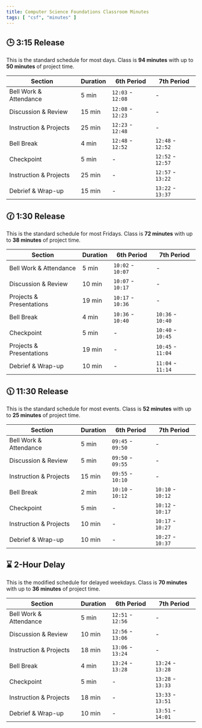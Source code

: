 ```yaml
---
title: Computer Science Foundations Classroom Minutes
tags: [ "csf", "minutes" ]
---
```


## 🕒 3:15 Release

This is the standard schedule for most days. Class is **94 minutes** with up to **50 minutes** of project time.

<table>
  <thead>
    <tr>
      <th>Section</th>
      <th>Duration</th>
      <th>6th Period</th>
      <th>7th Period</th>
    </tr>
  </thead>
  <tbody>
    <tr className="hover:bg-base-200">
      <td>Bell Work & Attendance</td>
      <td>5 min</td>
      <td><code>12:03</code> - <code>12:08</code></td>
      <td className="text-center">-</td>
    </tr>
    <tr className="hover:bg-base-200">
      <td>Discussion & Review</td>
      <td>15 min</td>
      <td><code>12:08</code> - <code>12:23</code></td>
      <td className="text-center">-</td>
    </tr>
    <tr className="hover:bg-base-200">
      <td>Instruction & Projects</td>
      <td>25 min</td>
      <td><code>12:23</code> - <code>12:48</code></td>
      <td className="text-center">-</td>
    </tr>
    <tr className="hover:bg-base-200">
      <td>Bell Break</td>
      <td>4 min</td>
      <td><code>12:48</code> - <code>12:52</code></td>
      <td><code>12:48</code> - <code>12:52</code></td>
    </tr>
    <tr className="hover:bg-base-200">
      <td>Checkpoint</td>
      <td>5 min</td>
      <td className="text-center">-</td>
      <td><code>12:52</code> - <code>12:57</code></td>
    </tr>
    <tr className="hover:bg-base-200">
      <td>Instruction & Projects</td>
      <td>25 min</td>
      <td className="text-center">-</td>
      <td><code>12:57</code> - <code>13:22</code></td>
    </tr>
    <tr className="hover:bg-base-200">
      <td>Debrief & Wrap-up</td>
      <td>15 min</td>
      <td className="text-center">-</td>
      <td><code>13:22</code> - <code>13:37</code></td>
    </tr>
  </tbody>
</table>

## 🕜 1:30 Release
This is the standard schedule for most Fridays. Class is **72 minutes** with up to **38 minutes** of project time.
<table>
  <thead>
    <tr>
      <th>Section</th>
      <th>Duration</th>
      <th>6th Period</th>
      <th>7th Period</th>
    </tr>
  </thead>
  <tbody>
    <tr className="hover:bg-base-200">
      <td>Bell Work & Attendance</td>
      <td>5 min</td>
      <td><code>10:02</code> - <code>10:07</code></td>
      <td className="text-center">-</td>
    </tr>
    <tr className="hover:bg-base-200">
      <td>Discussion & Review</td>
      <td>10 min</td>
      <td><code>10:07</code> - <code>10:17</code></td>
      <td className="text-center">-</td>
    </tr>
    <tr className="hover:bg-base-200">
      <td>Projects & Presentations</td>
      <td>19 min</td>
      <td><code>10:17</code> - <code>10:36</code></td>
      <td className="text-center">-</td>
    </tr>
    <tr className="hover:bg-base-200">
      <td>Bell Break</td>
      <td>4 min</td>
      <td><code>10:36</code> - <code>10:40</code></td>
      <td><code>10:36</code> - <code>10:40</code></td>
    </tr>
    <tr className="hover:bg-base-200">
      <td>Checkpoint</td>
      <td>5 min</td>
      <td className="text-center">-</td>
      <td><code>10:40</code> - <code>10:45</code></td>
    </tr>
    <tr className="hover:bg-base-200">
      <td>Projects & Presentations</td>
      <td>19 min</td>
      <td className="text-center">-</td>
      <td><code>10:45</code> - <code>11:04</code></td>
    </tr>
    <tr className="hover:bg-base-200">
      <td>Debrief & Wrap-up</td>
      <td>10 min</td>
      <td className="text-center">-</td>
      <td><code>11:04</code> - <code>11:14</code></td>
    </tr>
  </tbody>
</table>

## 🕦 11:30 Release
This is the standard schedule for most events. Class is **52 minutes** with up to **25 minutes** of project time.

<table>
  <thead>
    <tr>
      <th>Section</th>
      <th>Duration</th>
      <th>6th Period</th>
      <th>7th Period</th>
    </tr>
  </thead>
  <tbody>
    <tr className="hover:bg-base-200">
      <td>Bell Work & Attendance</td>
      <td>5 min</td>
      <td><code>09:45</code> - <code>09:50</code></td>
      <td className="text-center">-</td>
    </tr>
    <tr className="hover:bg-base-200">
      <td>Discussion & Review</td>
      <td>5 min</td>
      <td><code>09:50</code> - <code>09:55</code></td>
      <td className="text-center">-</td>
    </tr>
    <tr className="hover:bg-base-200">
      <td>Instruction & Projects</td>
      <td>15 min</td>
      <td><code>09:55</code> - <code>10:10</code></td>
      <td className="text-center">-</td>
    </tr>
    <tr className="hover:bg-base-200">
      <td>Bell Break</td>
      <td>2 min</td>
      <td><code>10:10</code> - <code>10:12</code></td>
      <td><code>10:10</code> - <code>10:12</code></td>
    </tr>
    <tr className="hover:bg-base-200">
      <td>Checkpoint</td>
      <td>5 min</td>
      <td className="text-center">-</td>
      <td><code>10:12</code> - <code>10:17</code></td>
    </tr>
    <tr className="hover:bg-base-200">
      <td>Instruction & Projects</td>
      <td>10 min</td>
      <td className="text-center">-</td>
      <td><code>10:17</code> - <code>10:27</code></td>
    </tr>
    <tr className="hover:bg-base-200">
      <td>Debrief & Wrap-up</td>
      <td>10 min</td>
      <td className="text-center">-</td>
      <td><code>10:27</code> - <code>10:37</code></td>
    </tr>
  </tbody>
</table>

## ⌛ 2-Hour Delay
This is the modified schedule for delayed weekdays. Class is **70 minutes** with up to **36 minutes** of project time.

<table>
  <thead>
    <tr>
      <th>Section</th>
      <th>Duration</th>
      <th>6th Period</th>
      <th>7th Period</th>
    </tr>
  </thead>
  <tbody>
    <tr className="hover:bg-base-200">
      <td>Bell Work & Attendance</td>
      <td>5 min</td>
      <td><code>12:51</code> - <code>12:56</code></td>
      <td className="text-center">-</td>
    </tr>
    <tr className="hover:bg-base-200">
      <td>Discussion & Review</td>
      <td>10 min</td>
      <td><code>12:56</code> - <code>13:06</code></td>
      <td className="text-center">-</td>
    </tr>
    <tr className="hover:bg-base-200">
      <td>Instruction & Projects</td>
      <td>18 min</td>
      <td><code>13:06</code> - <code>13:24</code></td>
      <td className="text-center">-</td>
    </tr>
    <tr className="hover:bg-base-200">
      <td>Bell Break</td>
      <td>4 min</td>
      <td><code>13:24</code> - <code>13:28</code></td>
      <td><code>13:24</code> - <code>13:28</code></td>
    </tr>
    <tr className="hover:bg-base-200">
      <td>Checkpoint</td>
      <td>5 min</td>
      <td className="text-center">-</td>
      <td><code>13:28</code> - <code>13:33</code></td>
    </tr>
    <tr className="hover:bg-base-200">
      <td>Instruction & Projects</td>
      <td>18 min</td>
      <td className="text-center">-</td>
      <td><code>13:33</code> - <code>13:51</code></td>
    </tr>
    <tr className="hover:bg-base-200">
      <td>Debrief & Wrap-up</td>
      <td>10 min</td>
      <td className="text-center">-</td>
      <td><code>13:51</code> - <code>14:01</code></td>
    </tr>
  </tbody>
</table>